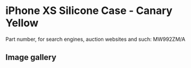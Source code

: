 
# iPhone XS Silicone Case - Canary Yellow

Part number, for search engines, auction websites and such: MW992ZM/A

## Image gallery

<div style={{ width: "768px" }}>
  <GalleryComponent
    images={[
      {
        original: "/everysource/MW992.webp",
        thumbnail: "/everypreview/MW992.webp",
      },
      {
        original: "/everysource/MW992_AV1_GOLD.webp",
        thumbnail: "/everypreview/MW992_AV1_GOLD.webp",
      },
      {
        original: "/everysource/MW992_AV1_SILVER.webp",
        thumbnail: "/everypreview/MW992_AV1_SILVER.webp",
      },
      {
        original: "/everysource/MW992_AV1_SPACE_GRAY.webp",
        thumbnail: "/everypreview/MW992_AV1_SPACE_GRAY.webp",
      },
      {
        original: "/everysource/MW992_AV2.webp",
        thumbnail: "/everypreview/MW992_AV2.webp",
      }
    ]}
  />
</div>